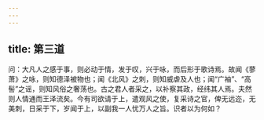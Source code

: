 ```yaml
---
---
---
```

title: 第三道
---



问：大凡人之感于事，则必动于情，发于叹，兴于咏，而后形于歌诗焉。故闻《蓼萧》之咏，则知德泽被物也；闻《北风》之刺，则知威虐及人也；闻“广袖”、“高髻”之谣，则知风俗之奢荡也。古之君人者采之，以补察其政，经纬其人焉。夫然则人情通而王泽流矣。今有司欲请于上，遣观风之使，复采诗之官，俾无远迩，无美刺，日采于下，岁闻于上，以副我一人忧万人之旨。识者以为何如？